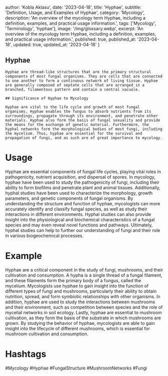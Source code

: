
  author: 'Kobla Aklasu',
  date: '2023-04-18',
  title: 'Hyphae',
  subtitle: 'Definition, Usage, and Examples of Hyphae',
  category: 'Mycology',
  description: 'An overview of the mycology term Hyphae, including a definition, examples, and practical usage information.',
  tags: ['Mycology', 'Terminology', 'hyphae'],
  image: '/img/glossary.webp',
  excerpt: 'An overview of the mycology term Hyphae, including a definition, examples, and practical usage information.',
  published: true,
  published_at: '2023-04-18',
  updated: true,
  updated_at: '2023-04-18'
}




## Hyphae
    
    Hyphae are thread-like structures that are the primary structural components of most fungal organisms. They are cells that are connected to one another to form a continuous network of living tissue. Hyphae are generally composed of septate cells that are arranged in a branched, filamentous pattern and contain a central vacuole.
    
    ## Significance of Hyphae to Mycology
    
    Hyphae are vital to the life cycle and growth of most fungal organisms. Hyphae enables the fungus to absorb nutrients from its surroundings, propagate through its environment, and penetrate other materials. Hyphae also form the basis of fungal sexuality and provide the means for the exchange of genetic material. Furthermore, the hyphal networks form the morphological bodies of most fungi, including the mycelium. Thus, hyphae are essential for the survival and propagation of fungi, and as such are of great importance to mycology.

# Usage

Hyphae are essential components of fungal life cycles, playing vital roles in pathogenicity, nutrient acquisition, and dispersal of spores. In mycology, hyphae have been used to study the pathogenicity of fungi, including their ability to form biofilms and penetrate plant and animal tissues. Additionally, hyphal studies have been used to characterize the morphology, growth parameters, and genetic components of fungal organisms. By understanding the structure and function of hyphae, mycologists can more accurately identify and classify fungal species, as well as study their interactions in different environments. Hyphal studies can also provide insight into the physiological and biochemical characteristics of a fungal species and may even reveal novel functions and pathways. Ultimately, hyphal studies can help to further our understanding of fungi and their role in various biogeochemical processes.

# Example

Hyphae are a critical component in the study of fungi, mushrooms, and their cultivation and consumption. A hypha is a single thread of a fungal filament, and these filaments form the primary body of a fungus, called the mycelium. Mycologists use hyphae to gain insight into the function of different types of fungi and mushrooms, particularly their ability to obtain nutrition, spread, and form symbiotic relationships with other organisms. In addition, hyphae are used to study the interactions between mushrooms and their environment, such as competition between species and the role of mycelial networks in soil ecology. Lastly, hyphae are essential to mushroom cultivation, as they form the basis of the substrate in which mushrooms are grown. By studying the behavior of hyphae, mycologists are able to gain insight into the lifecycle of different mushrooms, which is essential for mushroom cultivation and consumption.

# Hashtags

#Mycology #Hyphae #FungalStructure #MushroomNetworks #Fungi

